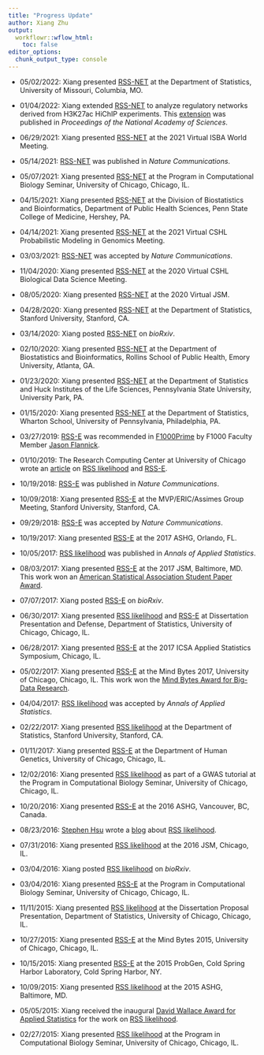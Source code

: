 ```yaml
---
title: "Progress Update"
author: Xiang Zhu
output:
  workflowr::wflow_html:
    toc: false
editor_options:
  chunk_output_type: console
---
```


[RSS-NET]: https://doi.org/10.1038/s41467-021-22588-0 
[RSS-E]: https://doi.org/10.1038/s41467-018-06805-x
[RSS likelihood]: https://doi.org/10.1214/17-aoas1046

- 05/02/2022: Xiang presented [RSS-NET][] at the Department of Statistics, 
University of Missouri, Columbia, MO.

- 01/04/2022: Xiang extended [RSS-NET][] to analyze regulatory networks derived
from H3K27ac HiChIP experiments. This [extension](https://doi.org/10.1073/pnas.2115601119)
was published in *Proceedings of the National Academy of Sciences*. 

- 06/29/2021: Xiang presented [RSS-NET][] at the 2021 Virtual ISBA World Meeting. 

- 05/14/2021: [RSS-NET][] was published in *Nature Communications*.

- 05/07/2021: Xiang presented [RSS-NET][] at the Program in Computational Biology Seminar,
University of Chicago, Chicago, IL.

- 04/15/2021: Xiang presented [RSS-NET][] at the Division of Biostatistics and
Bioinformatics, Department of Public Health Sciences,
Penn State College of Medicine, Hershey, PA.

- 04/14/2021: Xiang presented [RSS-NET][] at the 2021 Virtual CSHL
Probabilistic Modeling in Genomics Meeting. 

- 03/03/2021: [RSS-NET][] was accepted by *Nature Communications*.

- 11/04/2020: Xiang presented [RSS-NET][] at the 2020 Virtual CSHL
Biological Data Science Meeting. 

- 08/05/2020: Xiang presented [RSS-NET][] at the 2020 Virtual JSM.

- 04/28/2020: Xiang presented [RSS-NET][] at the Department of Statistics,
Stanford University, Stanford, CA.

- 03/14/2020: Xiang posted [RSS-NET][] on *bioRxiv*.

- 02/10/2020: Xiang presented [RSS-NET][] at the Department of Biostatistics and
Bioinformatics, Rollins School of Public Health, Emory University, Atlanta, GA.

- 01/23/2020: Xiang presented [RSS-NET][] at the Department of Statistics and
Huck Institutes of the Life Sciences, Pennsylvania State University,
University Park, PA.

- 01/15/2020: Xiang presented [RSS-NET][] at the Department of Statistics,
Wharton School, University of Pennsylvania, Philadelphia, PA.

- 03/27/2019: [RSS-E][] was recommended in
[F1000Prime](https://doi.org/10.3410/f.734261365.793558023)
by F1000 Faculty Member
[Jason Flannick](https://f1000.com/prime/thefaculty/member/499999771097550974).

- 01/10/2019: The Research Computing Center at University of Chicago wrote an
[article](https://rcc.uchicago.edu/about-rcc/news-features/new-statistical-method-gives-second-life-gwas-data)
on [RSS likelihood][] and [RSS-E][].

- 10/19/2018: [RSS-E][] was published in *Nature Communications*.

- 10/09/2018: Xiang presented [RSS-E][] at the MVP/ERIC/Assimes Group Meeting,
Stanford University, Stanford, CA.

- 09/29/2018: [RSS-E][] was accepted by *Nature Communications*.

- 10/19/2017: Xiang presented [RSS-E][] at the 2017 ASHG, Orlando, FL.

- 10/05/2017: [RSS likelihood][] was published in *Annals of Applied Statistics*.

- 08/03/2017: Xiang presented [RSS-E][] at the 2017 JSM, Baltimore, MD.
This work won an [American Statistical Association Student Paper Award](https://stat.uchicago.edu/academics/graduate-programs/graduate-student-resources/academic-life/student-awards/#collapse13).

- 07/07/2017: Xiang posted [RSS-E][] on *bioRxiv*.

- 06/30/2017: Xiang presented [RSS likelihood][] and [RSS-E][]
at Dissertation Presentation and Defense, Department of Statistics,
University of Chicago, Chicago, IL.

- 06/28/2017: Xiang presented [RSS-E][] at the
2017 ICSA Applied Statistics Symposium, Chicago, IL.

- 05/02/2017: Xiang presented [RSS-E][] at the Mind Bytes 2017,
University of Chicago, Chicago, IL. This work won the [Mind Bytes Award for Big-Data Research](https://mindbytes.uchicago.edu/2017/callforposters.php#tab8).

- 04/04/2017: [RSS likelihood][] was accepted by *Annals of Applied Statistics*.

- 02/22/2017: Xiang presented [RSS likelihood][] at
the Department of Statistics, Stanford University, Stanford, CA.

- 01/11/2017: Xiang presented [RSS-E][] at the Department of Human Genetics,
University of Chicago, Chicago, IL.

- 12/02/2016: Xiang presented [RSS likelihood][] as part of a GWAS tutorial
at the Program in Computational Biology Seminar, University of Chicago, Chicago, IL.

- 10/20/2016: Xiang presented [RSS-E][] at the 2016 ASHG, Vancouver, BC, Canada.

- 08/23/2016: [Stephen Hsu](https://pa.msu.edu/profile/hsu/) wrote a
[blog](https://infoproc.blogspot.com/2016/08/bayesian-large-scale-multiple.html)
about [RSS likelihood][].

- 07/31/2016: Xiang presented [RSS likelihood][] at the 2016 JSM, Chicago, IL.

- 03/04/2016: Xiang posted [RSS likelihood][] on *bioRxiv*. 

- 03/04/2016: Xiang presented [RSS-E][] at the Program in Computational Biology Seminar,
University of Chicago, Chicago, IL.

- 11/11/2015: Xiang presented [RSS likelihood][] at the Dissertation Proposal
Presentation, Department of Statistics, University of Chicago, Chicago, IL.

- 10/27/2015: Xiang presented [RSS-E][] at the Mind Bytes 2015,
University of Chicago, Chicago, IL.

- 10/15/2015: Xiang presented [RSS-E][] at the 2015 ProbGen,
Cold Spring Harbor Laboratory, Cold Spring Harbor, NY.

- 10/09/2015: Xiang presented [RSS likelihood][] at the 2015 ASHG, Baltimore, MD.

- 05/05/2015: Xiang received the inaugural [David Wallace Award for Applied Statistics](https://stat.uchicago.edu/academics/graduate-programs/graduate-student-resources/academic-life/student-awards/#collapse22) for the work on [RSS likelihood][]. 

- 02/27/2015: Xiang presented [RSS likelihood][] at the Program in Computational Biology Seminar,
University of Chicago, Chicago, IL.
